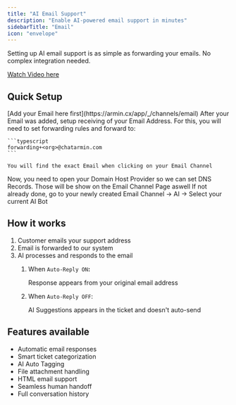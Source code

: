 ```yaml
---
title: "AI Email Support"
description: "Enable AI-powered email support in minutes"
sidebarTitle: "Email"
icon: "envelope"
---
```


Setting up AI email support is as simple as forwarding your emails. No complex integration needed.

[Watch Video here](https://www.loom.com/share/b42659b05b924c6f8799a3ded96f2add?sid=5eee044b-049f-4659-b997-fbcd4653ec2e) 

## Quick Setup

<Steps>
  <Step title="Add your Email">
    [Add your Email here first](https://armin.cx/app/_/channels/email)
  </Step>
  <Step title="Setup Receiving">
    After your Email was added, setup receiving of your Email Address. For this, you will need to set forwarding rules and forward to:

    ```typescript
    forwarding+<org>@chatarmin.com
    ```

    You will find the exact Email when clicking on your Email Channel
  </Step>
  <Step title="Setup Sending">
    Now, you need to open your Domain Host Provider so we can set DNS Records. Those will be show on the Email Channel Page aswell
  </Step>
  <Step title="Choose AI">
    If not already done, go to your newly created Email Channel -> AI -> Select your current AI Bot
  </Step>
</Steps>

## How it works

1. Customer emails your support address
2. Email is forwarded to our system
3. AI processes and responds to the email
   1. When `Auto-Reply ON`**:** 

      Response appears from your original email address		
   2. When `Auto-Reply OFF`: 

      AI Suggestions appears in the ticket and doesn't auto-send

## Features available

- Automatic email responses
- Smart ticket categorization
- AI Auto Tagging
- File attachment handling
- HTML email support
- Seamless human handoff
- Full conversation history